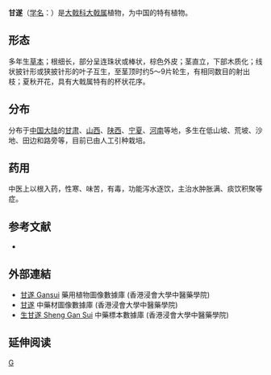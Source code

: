 {{Speciesbox 
| taxon = Euphorbia kansui
| authority = Liou T. N. Liou ex S. B. Ho
}}

'''甘遂'''（[[学名|学名]]：{{lang|la|''Euphorbia kansui''}}）是[[大戟科|大戟科]][[大戟属|大戟属]]植物，为中国的特有植物。

==形态==
多年生[[草本|草本]]；根细长，部分呈连珠状或棒状，棕色外皮；茎直立，下部木质化；线状披针形或狭披针形的叶子互生，至茎顶时约5～9片轮生，有相同数目的射出枝；夏秋开花，具有大戟属特有的杯状花序。

==分布==
分布于[[中国大陆|中国大陆]]的[[甘肃|甘肃]]、[[山西|山西]]、[[陕西|陕西]]、[[宁夏|宁夏]]、[[河南|河南]]等地，多生在低山坡、荒坡、沙地、田边和路旁等，目前已由人工引种栽培。

==药用==
中医上以根入药，性寒、味苦，有毒，功能泻水逐饮，主治水肿胀满、痰饮积聚等症。

== 参考文献 ==
<div class="references-small">
* {{cite web| url =http://www.bioinfo.cn/db05/KmzwSpecies.php?action=view&id=7655| title =甘遂| work =《中国高等植物数据库全库》| publisher =中国科学院微生物研究所| author =昆明植物研究所| accessdate =2009-02-25| deadurl =yes| archiveurl =https://web.archive.org/web/20160305033548/http://www.bioinfo.cn/db05/KmzwSpecies.php?action=view&id=7655| archivedate =2016-03-05}}

==外部連結==
* [http://libproject.hkbu.edu.hk/was40/detail?lang=ch&channelid=1288&searchword=herb_id=D00233 甘遂 Gansui] {{Wayback|url=http://libproject.hkbu.edu.hk/was40/detail?lang=ch&channelid=1288&searchword=herb_id=D00233 |date=20131004213848 }} 藥用植物圖像數據庫 (香港浸會大學中醫藥學院) {{zh}}{{en}}
*[https://sys01.lib.hkbu.edu.hk/cmed/mmid/detail.php?pid=B00060 甘遂] 中藥材圖像數據庫  (香港浸會大學中醫藥學院) {{zh}}{{en}} 
* [http://libproject.hkbu.edu.hk/was40/detail?channelid=44273&searchword=herb_id=D00194 生甘遂 Sheng Gan Sui] {{Wayback|url=http://libproject.hkbu.edu.hk/was40/detail?channelid=44273&searchword=herb_id=D00194 |date=20160304112903 }} 中藥標本數據庫 (香港浸會大學中醫藥學院) {{zh-hant}}{{en}}

== 延伸阅读 ==
{{Wikisource further reading}}
{{植物小作品}}
{{Taxonbar|from=Q15232469}}

[[Category:大戟属|G]]